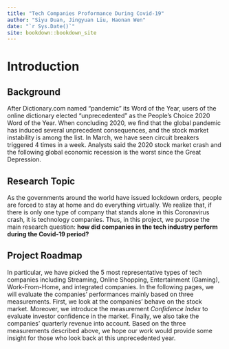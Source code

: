 --- 
title: "Tech Companies Proformance During Covid-19"
author: "Siyu Duan, Jingyuan Liu, Haonan Wen"
date: "`r Sys.Date()`"
site: bookdown::bookdown_site
---

# Introduction

## Background
  After Dictionary.com named "pandemic" its Word of the Year, users of the online dictionary elected "unprecedented" as the People's Choice 2020 Word of the Year. When concluding 2020, we find that the global pandemic has induced several unprecedent consequences, and the stock market instability is among the list. In March, we have seen circuit breakers triggered 4 times in a week. Analysts said the 2020 stock market crash and the following global economic recession is the worst since the Great Depression. 


## Research Topic
  As the governments around the world have issued lockdown orders, people are forced to stay at home and do everything virtually. We realize that, if there is only one type of company that stands alone in this Coronavirus crash, it is technology companies. Thus, in this project, we purpose the main research question: **how did companies in the tech industry perform during the Covid-19 period?** 
  
## Project Roadmap
  In particular, we have picked the 5 most representative types of tech companies including Streaming, Online Shopping, Entertainment (Gaming), Work-From-Home, and integrated companies. In the following pages, we will evaluate the companies' performances mainly based on three measurements. First, we look at the companies' behave on the stock market. Moreover, we introduce the measurement *Confidence Index* to evaluate investor confidence in the market. Finally, we also take the companies' quarterly revenue into account. Based on the three measurements described above, we hope our work would provide some insight for those who look back at this unprecedented year.